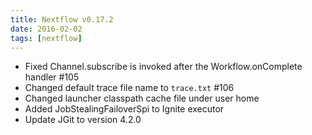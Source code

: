```yaml
---
title: Nextflow v0.17.2
date: 2016-02-02
tags: [nextflow]
---
```


- Fixed Channel.subscribe is invoked after the Workflow.onComplete handler #105
- Changed default trace file name to `trace.txt` #106
- Changed launcher classpath cache file under user home
- Added JobStealingFailoverSpi to Ignite executor
- Update JGit to version 4.2.0
